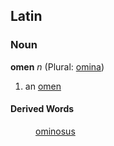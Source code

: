 ==Latin==
===Noun===
'''omen''' ''n'' (Plural: [[omina]])

#an [[omen]]
====Derived Words====
:[[ominosus]]